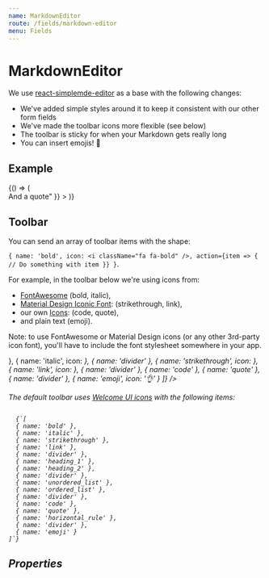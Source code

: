```yaml
---
name: MarkdownEditor
route: /fields/markdown-editor
menu: Fields
---
```



# MarkdownEditor

We use [react-simplemde-editor](https://github.com/RIP21/react-simplemde-editor) as a base with the following changes:

- We've added simple styles around it to keep it consistent with our other form fields
- We've made the toolbar icons more flexible (see below)
- The toolbar is sticky for when your Markdown gets really long
- You can insert emojis! 💃

## Example

<Playground>
  {() => (
    <Form
      initialValues={{
        welcome:
          "# Hi!\n## Look at me!\n\nWe've got some **bold** and *italic* text, a cheeky bit of ~~strikethrough~~, some `inline code` and a [link](https://welcometothejungle.com). We can also do inline images by hand ![Milou](https://fr.tintin.com/images/tintin/persos/images/milou.png 'Milou') as well as:\n\n* Unordered lists\n* Unordered lists\n\n1. Ordered lists\n1. Ordered lists\n\nAnd of course the classics:\n\n```\nA code block\nwith multiple lines\n```\n\n> And a quote"
      }}
    >
      <ConnectedField
        component={MarkdownEditor}
        label="Markdown Editor"
        name="welcome"
        placeholder="Placeholder"
      />
    </Form>
  )}
</Playground>

## Toolbar

You can send an array of toolbar items with the shape:

`{ name: 'bold', icon: <i className="fa fa-bold" />, action={item => { // Do something with item }} }`.

For example, in the toolbar below we're using icons from:

- [FontAwesome](https://fontawesome.com/icons?d=gallery) (bold, italic),
- [Material Design Iconic Font](https://zavoloklom.github.io/material-design-iconic-font/icons.html): (strikethrough, link),
- our own [Icons](/icons): (code, quote),
- and plain text (emoji).

Note: to use FontAwesome or Material Design icons (or any other 3rd-party icon font), you'll have to include the font stylesheet somewhere in your app.

<Playground>
  <Form initialValues={{}}>
    <ConnectedField
      component={MarkdownEditor}
      label="Markdown Editor"
      name="welcome"
      placeholder="Placeholder"
      toolbar={[
        { name: 'bold', icon: <i className="fa fa-bold" /> },
        { name: 'italic', icon: <i className="fa fa-italic" /> },
        { name: 'divider' },
        { name: 'strikethrough', icon: <i className="zmdi zmdi-format-strikethrough-s" /> },
        { name: 'link', icon: <i className="zmdi zmdi-link" /> },
        { name: 'divider' },
        { name: 'code' },
        { name: 'quote' },
        { name: 'divider' },
        { name: 'emoji', icon: '👌' }
      ]}
    />
  </Form>
</Playground>

The default toolbar uses [Welcome UI icons](/components/icon) with the following items:

<Code>
  {`[
  { name: 'bold' },
  { name: 'italic' },
  { name: 'strikethrough' },
  { name: 'link' },
  { name: 'divider' },
  { name: 'heading_1' },
  { name: 'heading_2' },
  { name: 'divider' },
  { name: 'unordered_list' },
  { name: 'ordered_list' },
  { name: 'divider' },
  { name: 'code' },
  { name: 'quote' },
  { name: 'horizontal_rule' },
  { name: 'divider' },
  { name: 'emoji' }
]`}
</Code>

## Properties

<Props of={MarkdownEditor} />
